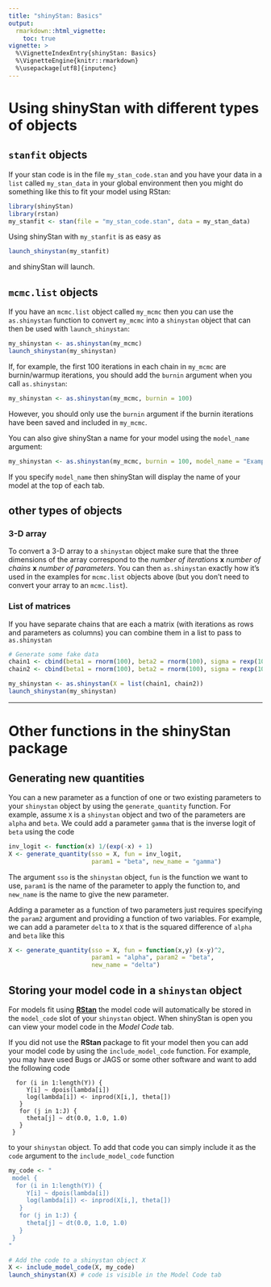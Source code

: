 ```yaml
---
title: "shinyStan: Basics"
output: 
  rmarkdown::html_vignette:
    toc: true    
vignette: >
  %\VignetteIndexEntry{shinyStan: Basics}
  %\VignetteEngine{knitr::rmarkdown}
  %\usepackage[utf8]{inputenc}
---
```


# Using shinyStan with different types of objects

## `stanfit` objects

If your stan code is in the file `my_stan_code.stan` and you have your data in a `list` called `my_stan_data` in your global environment then you might do something like this to fit your model using RStan:

```r
library(shinyStan)
library(rstan)
my_stanfit <- stan(file = "my_stan_code.stan", data = my_stan_data)
```

Using shinyStan with `my_stanfit` is as easy as

```r
launch_shinystan(my_stanfit)
```

and shinyStan will launch. 


## `mcmc.list` objects

If you have an `mcmc.list` object called `my_mcmc` then you can use the `as.shinystan` function to convert `my_mcmc` into a `shinystan` object that can then be used with `launch_shinystan`: 

```r
my_shinystan <- as.shinystan(my_mcmc)
launch_shinystan(my_shinystan)
```

If, for example, the first 100 iterations in each chain in `my_mcmc` are burnin/warmup iterations, you should add the `burnin` argument when you call `as.shinystan`:

```r
my_shinystan <- as.shinystan(my_mcmc, burnin = 100)
```

However, you should only use the `burnin` argument if the burnin iterations have been saved and included in `my_mcmc`.   

You can also give shinyStan a name for your model using the `model_name` argument:

```r
my_shinystan <- as.shinystan(my_mcmc, burnin = 100, model_name = "Example model")
```

If you specify `model_name` then shinyStan will display the name of your model at the top of each tab.  


## other types of objects

### 3-D array

To convert a 3-D array to a `shinystan` object make sure that the three dimensions of the array correspond to the *number of iterations* **x** *number of chains*  **x** *number of parameters*. You can then `as.shinystan` exactly how it's used in the examples for `mcmc.list` objects above (but you don't need to convert your array to an `mcmc.list`).

### List of matrices

If you have separate chains that are each a matrix (with iterations as rows and parameters as columns) you can combine them in a list to pass to `as.shinystan`
```r
# Generate some fake data
chain1 <- cbind(beta1 = rnorm(100), beta2 = rnorm(100), sigma = rexp(100))
chain2 <- cbind(beta1 = rnorm(100), beta2 = rnorm(100), sigma = rexp(100))

my_shinystan <- as.shinystan(X = list(chain1, chain2))
launch_shinystan(my_shinystan)
```


******

# Other functions in the shinyStan package

## Generating new quantities

You can a new parameter as a function of one or two existing parameters to your `shinystan` object by using the `generate_quantity` function. For example, assume `X` is a `shinystan` object and two of the parameters are ```alpha``` and ```beta```. We could add a parameter ```gamma``` that is the inverse logit of ```beta``` using the code

```r
inv_logit <- function(x) 1/(exp(-x) + 1)
X <- generate_quantity(sso = X, fun = inv_logit,
                       param1 = "beta", new_name = "gamma")
```

The argument `sso` is the `shinystan` object, `fun` is the function we want to use, `param1` is the name of the parameter to apply the function to, and `new_name` is the name to give the new parameter. 

Adding a parameter as a function of two parameters just requires specifying the `param2` argument and providing a function of two variables. For example, we can add a parameter ```delta``` to `X` that is the squared difference of ```alpha``` and ```beta``` like this

```r
X <- generate_quantity(sso = X, fun = function(x,y) (x-y)^2,
                       param1 = "alpha", param2 = "beta", 
                       new_name = "delta")
```


## Storing your model code in a `shinystan` object

For models fit using [**RStan**](http://mc-stan.org) the model code will automatically be stored in the `model_code` slot of your `shinystan` object. When shinyStan is open you can view your model code in the *Model Code* tab. 

If you did not use the **RStan** package to fit your model then you can add your model code by using the `include_model_code` function. For example, you may have used Bugs or JAGS or some other software and want to add the following code

```
  for (i in 1:length(Y)) {
     Y[i] ~ dpois(lambda[i])
     log(lambda[i]) <- inprod(X[i,], theta[])
   }
   for (j in 1:J) {
     theta[j] ~ dt(0.0, 1.0, 1.0)
   }
 }
```

to your `shinystan` object. To add that code you can simply include it as the `code` argument to the `include_model_code` function 
```r
my_code <- "
 model {
  for (i in 1:length(Y)) {
     Y[i] ~ dpois(lambda[i])
     log(lambda[i]) <- inprod(X[i,], theta[])
   }
   for (j in 1:J) {
     theta[j] ~ dt(0.0, 1.0, 1.0)
   }
 }
"

# Add the code to a shinystan object X
X <- include_model_code(X, my_code)
launch_shinystan(X) # code is visible in the Model Code tab
```
